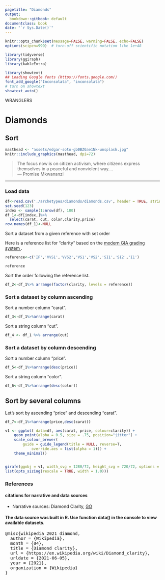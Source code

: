 ```yaml
---
pagetitle: "Diamonds"
output:
  bookdown::gitbook: default
documentclass: book
date: "`r Sys.Date()`"
---
```



```r

knitr::opts_chunk$set(message=FALSE, warning=FALSE, echo=FALSE)
options(scipen=999)  # turn-off scientific notation like 1e+48

library(tidyverse)
library(ggiraph)
library(kableExtra)

library(showtext)
## Loading Google fonts (https://fonts.google.com/)
font_add_google("Inconsolata", "inconsolata")
# turn on showtext
showtext_auto()

```

WRANGLERS  

# Diamonds
## Sort

```r

masthead <- "assets/edgar-soto-gb0BZGae1Nk-unsplash.jpg"
knitr::include_graphics(masthead, dpi=72)

```


> The focus now is on citizen activism, where citizens express themselves in a peaceful and nonviolent way....\
--- Promise Mkwananzi\

***

### Load data


```r

df<-read.csv('./archetypes/diamonds/diamonds.csv', header = TRUE, stringsAsFactors = FALSE)
set.seed(123)
index <- sample(1:nrow(df), 100)
df_1<-df[index,]%>%
  select(carat, cut, color,clarity,price)
row.names(df_1)<-NULL


```

Sort a dataset from a given reference with set order

Here is a reference list for "clarity" based on the <a href = "https://en.wikipedia.org/wiki/Diamond_clarity" target="_blank"> modern GIA grading system </a>.

```r

reference<-c('IF','VVS1','VVS2','VS1','VS2','SI1','SI2','I1')

reference

```

Sort the order following the reference list.

```r


df_2<-df_1%>% arrange(factor(clarity, levels = reference))


```

### Sort a dataset by column ascending

Sort a number column "carat".

```r

df_3<-df_1%>%arrange(carat)

```

Sort a string column "cut".

```r

df_4 <- df_1 %>% arrange(cut)

```


### Sort a dataset by column descending

Sort a number column "price".

```r

df_5<-df_1%>%arrange(desc(price))


```


Sort a string column "color".

```r

df_6<-df_1%>%arrange(desc(color))


```


## Sort by several columns

Let's sort by ascending "price" and descending "carat".

```r
df_7<-df_1%>%arrange(price,desc(carat))


```

```r
v1 <- ggplot( data=df, aes(carat, price, colour=clarity)) +
    geom_point(alpha = 0.5, size = .75, position="jitter") +
    scale_colour_brewer(
        guide = guide_legend(title = NULL, reverse=T,
            override.aes = list(alpha = 1))) +
    theme_minimal()


girafe(ggobj = v1, width_svg = 1280/72, height_svg = 720/72, options =
list(opts_sizing(rescale = TRUE, width = 1.0)))
```



### References
#### citations for narrative and data sources

* Narrative sources: Diamond Clarity, [GO](https://en.wikipedia.org/wiki/Diamond_clarity){target="_blank"}

#### The data source was built in R. Use function data() in the console to view available datasets.

<pre>
@misc{wikipedia_2021_diamond,
  author = {Wikipedia},
  month = {04},
  title = {Diamond clarity},
  url = {https://en.wikipedia.org/wiki/Diamond_clarity},
  urldate = {2021-06-05},
  year = {2021},
  organization = {Wikipedia}
}
</pre>
